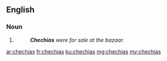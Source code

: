 ==English==

===Noun===
{{head|en}}

# {{plural of|chechia}}
#: '''''Chechias''' were for sale at the bazaar.''

[[ar:chechias]]
[[fr:chechias]]
[[ku:chechias]]
[[mg:chechias]]
[[my:chechias]]